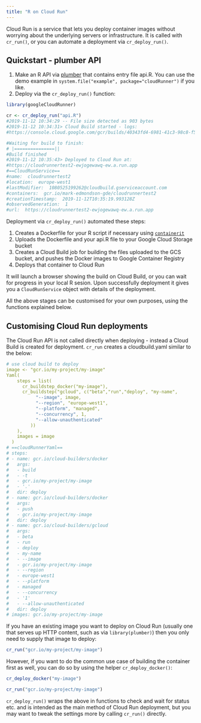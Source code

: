 ```yaml
---
title: "R on Cloud Run"
---
```


Cloud Run is a service that lets you deploy container images without worrying about the underlying servers or infrastructure.  It is called with `cr_run()`, or you can automate a deployment via `cr_deploy_run()`.

## Quickstart - plumber API

1. Make an R API via [plumber](https://www.rplumber.io/) that contains entry file api.R.  You can use the demo example in `system.file("example", package="cloudRunner")` if you like.
2. Deploy via the `cr_deploy_run()` function:

```r
library(googleCloudRunner)

cr <- cr_deploy_run("api.R")
#2019-11-12 10:34:29 -- File size detected as 903 bytes
#2019-11-12 10:34:31> Cloud Build started - logs: 
#https://console.cloud.google.com/gcr/builds/40343fd4-6981-41c3-98c8-f5973c3de386?project=1080525199262

#Waiting for build to finish:
# |===============||
#Build finished
#2019-11-12 10:35:43> Deployed to Cloud Run at: 
#https://cloudrunnertest2-ewjogewawq-ew.a.run.app
#==CloudRunService==
#name:  cloudrunnertest2 
#location:  europe-west1 
#lastModifier:  1080525199262@cloudbuild.gserviceaccount.com 
#containers:  gcr.io/mark-edmondson-gde/cloudrunnertest2 
#creationTimestamp:  2019-11-12T10:35:19.993128Z 
#observedGeneration:  1 
#url:  https://cloudrunnertest2-ewjogewawq-ew.a.run.app 
```

Deployment via `cr_deploy_run()` automated these steps:

1. Creates a Dockerfile for your R script if necessary using [`containerit`](https://o2r.info/containerit/index.html)
2. Uploads the Dockerfile and your api.R file to your Google Cloud Storage bucket
3. Creates a Cloud Build job for building the files uploaded to the GCS bucket, and pushes the Docker images to Google Container Registry
3. Deploys that container to Cloud Run

It will launch a browser showing the build on Cloud Build, or you can wait for progress in your local R sesion.  Upon successfully deployment it gives you a `CloudRunService` object with details of the deployment. 

All the above stages can be customised for your own purposes, using the functions explained below.

## Customising Cloud Run deployments

The Cloud Run API is not called directly when deploying - instead a Cloud Build is created for deployment. `cr_run` creates a cloudbuild.yaml similar to the below:

```yaml
# use cloud build to deploy
image <- "gcr.io/my-project/my-image"
Yaml(
    steps = list(
      cr_buildstep_docker("my-image"),
      cr_buildstep("gcloud", c("beta","run","deploy", "my-name",
           "--image", image,
           "--region", "europe-west1",
           "--platform", "managed",
           "--concurrency", 1,
           "--allow-unauthenticated"
         ))
    ),
    images = image
  )
# ==cloudRunnerYaml==
# steps:
# - name: gcr.io/cloud-builders/docker
#   args:
#   - build
#   - -t
#   - gcr.io/my-project/my-image
#   - '.'
#   dir: deploy
# - name: gcr.io/cloud-builders/docker
#   args:
#   - push
#   - gcr.io/my-project/my-image
#   dir: deploy
# - name: gcr.io/cloud-builders/gcloud
#   args:
#   - beta
#   - run
#   - deploy
#   - my-name
#   - --image
#   - gcr.io/my-project/my-image
#   - --region
#   - europe-west1
#   - --platform
#   - managed
#   - --concurrency
#   - '1'
#   - --allow-unauthenticated
#   dir: deploy
# images: gcr.io/my-project/my-image

```

If you have an existing image you want to deploy on Cloud Run (usually one that serves up HTTP content, such as via `library(plumber)`) then you only need to supply that image to deploy:

```r
cr_run("gcr.io/my-project/my-image")
```

However, if you want to do the common use case of building the container first as well, you can do so by using the helper `cr_deploy_docker()`:

```r
cr_deploy_docker("my-image")

cr_run("gcr.io/my-project/my-image")
```

`cr_deploy_run()` wraps the above in functions to check and wait for status etc. and is intended as the main method of Cloud Run deployment, but you may want to tweak the settings more by calling `cr_run()` directly. 

